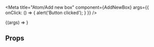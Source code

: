
<Meta
  title="Atom/Add new box"
  component={AddNewBox}
  args={{
    onClick: () => {
      alert('Button clicked');
    }
  }}
/>

<Title type="ALPHA">Add new box</Title>

<Description of={AddNewBox} />

<Canvas withSource="open">
  <Story name="Default">{(args) => <AddNewBox {...args} />}</Story>
</Canvas>

## Props

<ArgsTable of={AddNewBox} />
